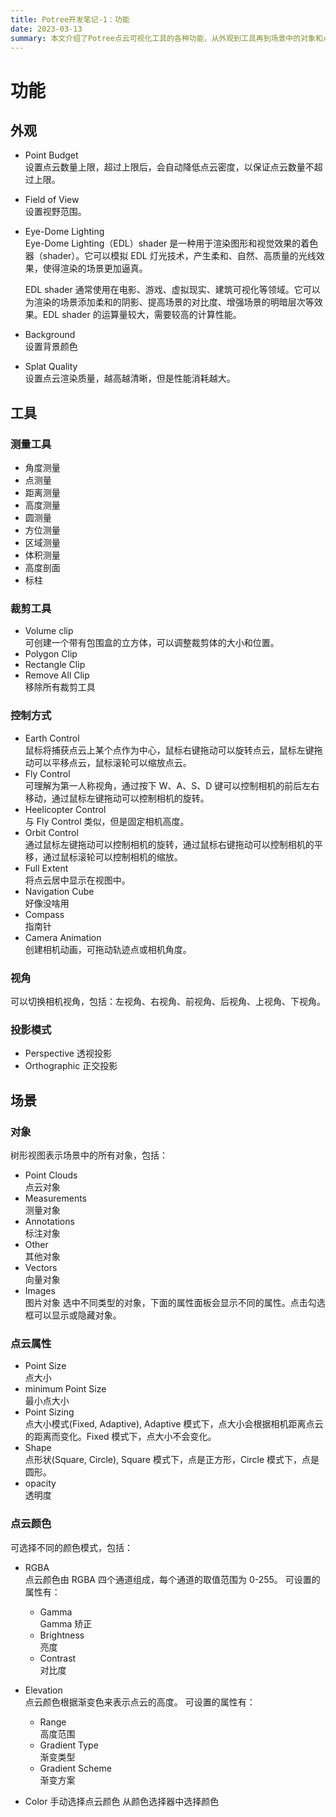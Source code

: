 ```yaml
---
title: Potree开发笔记-1：功能
date: 2023-03-13
summary: 本文介绍了Potree点云可视化工具的各种功能，从外观到工具再到场景中的对象和点云属性、颜色，一一进行了详细解析。其中包括点云数量上限、视野范围、测量工具、裁剪工具、控制方式、视角、投影模式等多方面内容。
---
```


# 功能

## 外观

- Point Budget  
  设置点云数量上限，超过上限后，会自动降低点云密度，以保证点云数量不超过上限。
- Field of View  
  设置视野范围。
- Eye-Dome Lighting  
  Eye-Dome Lighting（EDL）shader 是一种用于渲染图形和视觉效果的着色器（shader）。它可以模拟 EDL 灯光技术，产生柔和、自然、高质量的光线效果，使得渲染的场景更加逼真。

  EDL shader 通常使用在电影、游戏、虚拟现实、建筑可视化等领域。它可以为渲染的场景添加柔和的阴影、提高场景的对比度、增强场景的明暗层次等效果。EDL shader 的运算量较大，需要较高的计算性能。

- Background  
  设置背景颜色

- Splat Quality  
  设置点云渲染质量，越高越清晰，但是性能消耗越大。

## 工具

### 测量工具

- 角度测量
- 点测量
- 距离测量
- 高度测量
- 圆测量
- 方位测量
- 区域测量
- 体积测量
- 高度剖面
- 标柱

### 裁剪工具

- Volume clip  
  可创建一个带有包围盒的立方体，可以调整裁剪体的大小和位置。
- Polygon Clip
- Rectangle Clip
- Remove All Clip  
  移除所有裁剪工具

### 控制方式

- Earth Control  
  鼠标将捕获点云上某个点作为中心，鼠标右键拖动可以旋转点云，鼠标左键拖动可以平移点云，鼠标滚轮可以缩放点云。
- Fly Control  
  可理解为第一人称视角，通过按下 W、A、S、D 键可以控制相机的前后左右移动，通过鼠标左键拖动可以控制相机的旋转。
- Heelicopter Control  
  与 Fly Control 类似，但是固定相机高度。
- Orbit Control  
  通过鼠标左键拖动可以控制相机的旋转，通过鼠标右键拖动可以控制相机的平移，通过鼠标滚轮可以控制相机的缩放。
- Full Extent  
  将点云居中显示在视图中。
- Navigation Cube  
  好像没啥用
- Compass  
  指南针
- Camera Animation  
  创建相机动画，可拖动轨迹点或相机角度。

### 视角

可以切换相机视角，包括：左视角、右视角、前视角、后视角、上视角、下视角。

### 投影模式

- Perspective
  透视投影
- Orthographic
  正交投影

## 场景

### 对象

树形视图表示场景中的所有对象，包括：

- Point Clouds  
  点云对象
- Measurements  
  测量对象
- Annotations  
  标注对象
- Other  
  其他对象
- Vectors  
  向量对象
- Images  
   图片对象
  选中不同类型的对象，下面的属性面板会显示不同的属性。点击勾选框可以显示或隐藏对象。

### 点云属性

- Point Size  
  点大小
- minimum Point Size  
  最小点大小
- Point Sizing  
  点大小模式(Fixed, Adaptive), Adaptive 模式下，点大小会根据相机距离点云的距离而变化。Fixed 模式下，点大小不会变化。
- Shape  
  点形状(Square, Circle), Square 模式下，点是正方形，Circle 模式下，点是圆形。
- opacity  
  透明度

### 点云颜色

可选择不同的颜色模式，包括：

- RGBA  
  点云颜色由 RGBA 四个通道组成，每个通道的取值范围为 0-255。
  可设置的属性有：

  - Gamma  
    Gamma 矫正
  - Brightness  
    亮度
  - Contrast  
    对比度

- Elevation  
  点云颜色根据渐变色来表示点云的高度。
  可设置的属性有：

  - Range  
    高度范围
  - Gradient Type  
    渐变类型
  - Gradient Scheme  
    渐变方案

- Color
  手动选择点云颜色
  从颜色选择器中选择颜色
